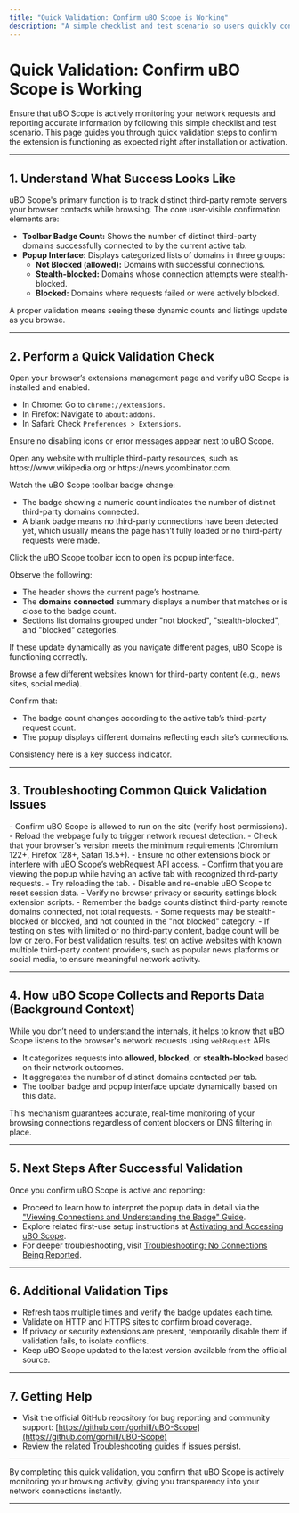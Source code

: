 ```yaml
---
title: "Quick Validation: Confirm uBO Scope is Working"
description: "A simple checklist and test scenario so users quickly confirm uBO Scope is monitoring requests (e.g., seeing the badge count update as you browse). Ensures new users know everything is functioning as expected."
---
```


# Quick Validation: Confirm uBO Scope is Working

Ensure that uBO Scope is actively monitoring your network requests and reporting accurate information by following this simple checklist and test scenario. This page guides you through quick validation steps to confirm the extension is functioning as expected right after installation or activation.

---

## 1. Understand What Success Looks Like

uBO Scope's primary function is to track distinct third-party remote servers your browser contacts while browsing. The core user-visible confirmation elements are:

- **Toolbar Badge Count:** Shows the number of distinct third-party domains successfully connected to by the current active tab.
- **Popup Interface:** Displays categorized lists of domains in three groups:
  - **Not Blocked (allowed):** Domains with successful connections.
  - **Stealth-blocked:** Domains whose connection attempts were stealth-blocked.
  - **Blocked:** Domains where requests failed or were actively blocked.

A proper validation means seeing these dynamic counts and listings update as you browse.

---

## 2. Perform a Quick Validation Check

<Steps>
<Step title="Confirm uBO Scope Is Installed and Enabled">
Open your browser’s extensions management page and verify uBO Scope is installed and enabled.

- In Chrome: Go to `chrome://extensions`.
- In Firefox: Navigate to `about:addons`.
- In Safari: Check `Preferences > Extensions`.

Ensure no disabling icons or error messages appear next to uBO Scope.
</Step>

<Step title="Load an Active Webpage">
Open any website with multiple third-party resources, such as https://www.wikipedia.org or https://news.ycombinator.com.

Watch the uBO Scope toolbar badge change:
- The badge showing a numeric count indicates the number of distinct third-party domains connected.
- A blank badge means no third-party connections have been detected yet, which usually means the page hasn’t fully loaded or no third-party requests were made.
</Step>

<Step title="Open the uBO Scope Popup to View Details">
Click the uBO Scope toolbar icon to open its popup interface.

Observe the following:
- The header shows the current page’s hostname.
- The **domains connected** summary displays a number that matches or is close to the badge count.
- Sections list domains grouped under "not blocked", "stealth-blocked", and "blocked" categories.

If these update dynamically as you navigate different pages, uBO Scope is functioning correctly.
</Step>

<Step title="Navigate to Additional Sites and Observe Badge Updating">
Browse a few different websites known for third-party content (e.g., news sites, social media).

Confirm that:
- The badge count changes according to the active tab’s third-party request count.
- The popup displays different domains reflecting each site’s connections.

Consistency here is a key success indicator.
</Step>
</Steps>

---

## 3. Troubleshooting Common Quick Validation Issues

<AccordionGroup title="Common Issues During Quick Validation">
<Accordion title="Badge Does Not Update or Always Shows Blank">
- Confirm uBO Scope is allowed to run on the site (verify host permissions).
- Reload the webpage fully to trigger network request detection.
- Check that your browser's version meets the minimum requirements (Chromium 122+, Firefox 128+, Safari 18.5+).
- Ensure no other extensions block or interfere with uBO Scope’s webRequest API access.
</Accordion>

<Accordion title='Popup Shows No Data or "NO DATA" Message'>
- Confirm that you are viewing the popup while having an active tab with recognized third-party requests.
- Try reloading the tab.
- Disable and re-enable uBO Scope to reset session data.
- Verify no browser privacy or security settings block extension scripts.
</Accordion>

<Accordion title="Badge Count Does Not Reflect Expected Number of Connections">
- Remember the badge counts distinct third-party remote domains connected, not total requests.
- Some requests may be stealth-blocked or blocked, and not counted in the "not blocked" category.
- If testing on sites with limited or no third-party content, badge count will be low or zero.
</Accordion>
</AccordionGroup>

<Tip>
For best validation results, test on active websites with known multiple third-party content providers, such as popular news platforms or social media, to ensure meaningful network activity.
</Tip>

---

## 4. How uBO Scope Collects and Reports Data (Background Context)

While you don’t need to understand the internals, it helps to know that uBO Scope listens to the browser's network requests using `webRequest` APIs.

- It categorizes requests into **allowed**, **blocked**, or **stealth-blocked** based on their network outcomes.
- It aggregates the number of distinct domains contacted per tab.
- The toolbar badge and popup interface update dynamically based on this data.

This mechanism guarantees accurate, real-time monitoring of your browsing connections regardless of content blockers or DNS filtering in place.

---

## 5. Next Steps After Successful Validation

Once you confirm uBO Scope is active and reporting:

- Proceed to learn how to interpret the popup data in detail via the ["Viewing Connections and Understanding the Badge" Guide](/getting-started/getting-up-and-running/using-network-monitoring).
- Explore related first-use setup instructions at [Activating and Accessing uBO Scope](/getting-started/getting-up-and-running/initial-launch-activation).
- For deeper troubleshooting, visit [Troubleshooting: No Connections Being Reported](/getting-started/troubleshooting-common-issues/nothing-being-reported).

---

## 6. Additional Validation Tips

- Refresh tabs multiple times and verify the badge updates each time.
- Validate on HTTP and HTTPS sites to confirm broad coverage.
- If privacy or security extensions are present, temporarily disable them if validation fails, to isolate conflicts.
- Keep uBO Scope updated to the latest version available from the official source.

---

## 7. Getting Help

- Visit the official GitHub repository for bug reporting and community support: [https://github.com/gorhill/uBO-Scope](https://github.com/gorhill/uBO-Scope)
- Review the related Troubleshooting guides if issues persist.

---

By completing this quick validation, you confirm that uBO Scope is actively monitoring your browsing activity, giving you transparency into your network connections instantly.

---